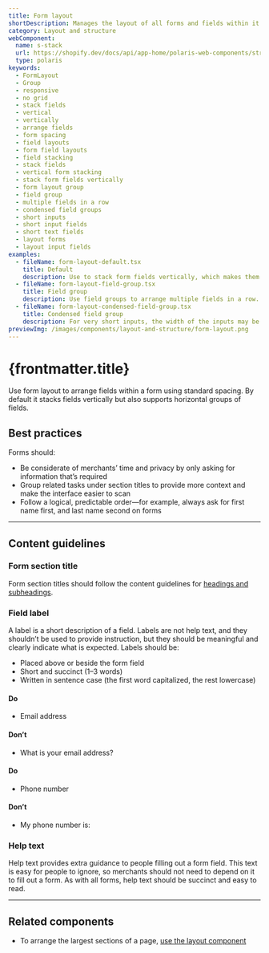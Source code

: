 ```yaml
---
title: Form layout
shortDescription: Manages the layout of all forms and fields within it. Used for the layout of new forms and managing the layout of all forms.
category: Layout and structure
webComponent:
  name: s-stack
  url: https://shopify.dev/docs/api/app-home/polaris-web-components/structure/stack
  type: polaris
keywords:
  - FormLayout
  - Group
  - responsive
  - no grid
  - stack fields
  - vertical
  - vertically
  - arrange fields
  - form spacing
  - field layouts
  - form field layouts
  - field stacking
  - stack fields
  - vertical form stacking
  - stack form fields vertically
  - form layout group
  - field group
  - multiple fields in a row
  - condensed field groups
  - short inputs
  - short input fields
  - short text fields
  - layout forms
  - layout input fields
examples:
  - fileName: form-layout-default.tsx
    title: Default
    description: Use to stack form fields vertically, which makes them easier to scan and complete.
  - fileName: form-layout-field-group.tsx
    title: Field group
    description: Use field groups to arrange multiple fields in a row. Works best for familiar layouts such as a row of city, state, and zip code fields. Use caution when arranging unrelated fields next to each other as this makes fields easier to miss. Field groups will wrap automatically on smaller screens.
  - fileName: form-layout-condensed-field-group.tsx
    title: Condensed field group
    description: For very short inputs, the width of the inputs may be reduced in order to fit more fields in the row.
previewImg: /images/components/layout-and-structure/form-layout.png
---
```


# {frontmatter.title}

<Lede>

Use form layout to arrange fields within a form using standard spacing. By default it stacks fields vertically but also supports horizontal groups of fields.

</Lede>

<WebComponentBanner
  componentName={frontmatter.title}
  webComponentName={frontmatter.webComponent.name}
  webComponentUrl={frontmatter.webComponent.url}
  type={frontmatter.webComponent.type}
/>

<Examples />

<Props componentName={frontmatter.title} />

## Best practices

Forms should:

- Be considerate of merchants’ time and privacy by only asking for information that’s required
- Group related tasks under section titles to provide more context and make the interface easier to scan
- Follow a logical, predictable order—for example, always ask for first name first, and last name second on forms

---

## Content guidelines

### Form section title

Form section titles should follow the content guidelines for [headings and subheadings](https://polaris.shopify.com/content/actionable-language#headings-and-subheadings).

### Field label

A label is a short description of a field. Labels are not help text, and they shouldn’t be used to provide instruction, but they should be meaningful and clearly indicate what is expected. Labels should be:

- Placed above or beside the form field
- Short and succinct (1–3 words)
- Written in sentence case (the first word capitalized, the rest lowercase)

<DoDont>

#### Do

- Email address

#### Don’t

- What is your email address?

</DoDont>

<DoDont>

#### Do

- Phone number

#### Don’t

- My phone number is:

</DoDont>

### Help text

Help text provides extra guidance to people filling out a form field. This text is easy for people to ignore, so merchants should not need to depend on it to fill out a form. As with all forms, help text should be succinct and easy to read.

---

## Related components

- To arrange the largest sections of a page, [use the layout component](https://polaris.shopify.com/components/layout-and-structure/layout)
